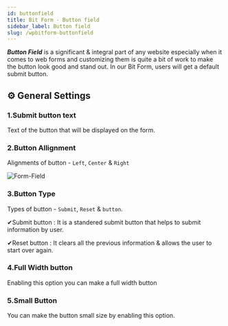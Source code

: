 ```yaml
---
id: buttonfield
title: Bit Form - Button field
sidebar_label: Button field
slug: /wpbitform-buttonfield
---
```


***Button Field*** is a significant & integral part of any website especially when it comes to web forms and customizing them is quite a bit of work to make the button look good and stand out. In our Bit Form, users will get a default submit button.

## ⚙ General Settings 

 ### 1.Submit button text 
 Text of the button that will be displayed on the form.

 ### 2.Button Allignment 
 Alignments of button - `Left`, `Center` & `Right`

 <Image
  src="Field-Types/Button-Bit-Form"
  alt="Form-Field"
  w="1900"
  h="300"
/>

 ### 3.Button Type 
 Types of button - `Submit`, `Reset` & `button`.

 ✔Submit button : It is a standered submit button that helps to submit information by user.

 ✔Reset button : It clears all the previous information & allows the user to start over again.
 
 ### 4.Full Width button 
 Enabling this option you can make a full width button
 
 ### 5.Small Button 
 You can make the button small size by enabling this option.

